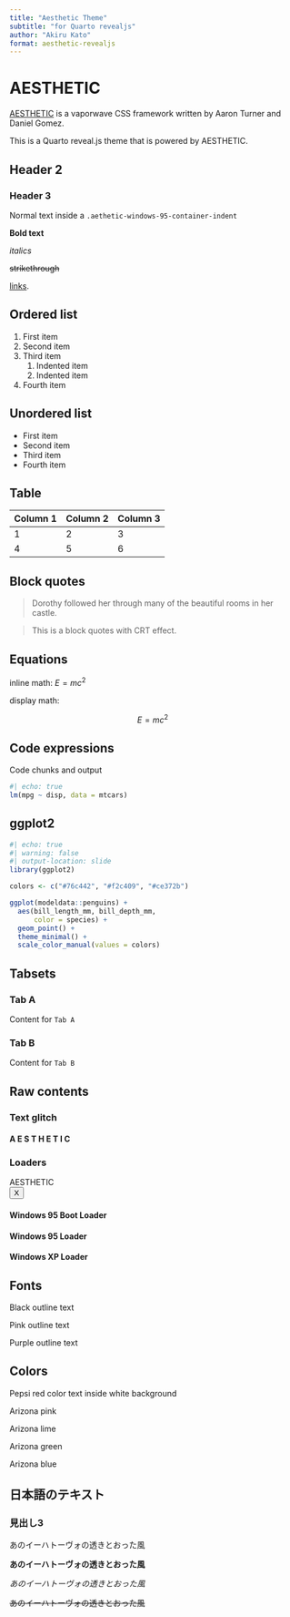```yaml
---
title: "Aesthetic Theme"
subtitle: "for Quarto revealjs"
author: "Akiru Kato"
format: aesthetic-revealjs
---
```


# AESTHETIC

:::{.aesthetic-windows-95-container-indent}
[AESTHETIC](https://torch2424.github.io/aesthetic-css/) is a vaporwave CSS framework written by Aaron Turner and Daniel Gomez.

[This is a Quarto reveal.js theme that is powered by AESTHETIC.]{.aesthetic-pepsi-cola-color}
:::

## Header 2

### Header 3

:::{.aesthetic-windows-95-container-indent}
Normal text inside a `.aethetic-windows-95-container-indent`

**Bold text**

*italics*

~~strikethrough~~

[links](https://www.xaringan.gallery/).
:::

## Ordered list

1.  First item
2.  Second item
3.  Third item
    1.  Indented item
    2.  Indented item
4.  Fourth item

## Unordered list

-   First item
-   Second item
-   Third item
-   Fourth item

## Table

| Column 1 | Column 2 | Column 3 |
|----------|----------|----------|
| 1        | 2        | 3        |
| 4        | 5        | 6        |

## Block quotes

> Dorothy followed her through many of the beautiful rooms in her castle.

:::{.aesthetic-effect-crt}
> This is a block quotes with CRT effect.
:::

## Equations

inline math: $E = mc^{2}$

display math:

$$E = mc^{2}$$

## Code expressions

Code chunks and output

```r
#| echo: true
lm(mpg ~ disp, data = mtcars)
```

## ggplot2

```r
#| echo: true
#| warning: false
#| output-location: slide
library(ggplot2)

colors <- c("#76c442", "#f2c409", "#ce372b")

ggplot(modeldata::penguins) +
  aes(bill_length_mm, bill_depth_mm,
      color = species) +
  geom_point() +
  theme_minimal() +
  scale_color_manual(values = colors)
```

## Tabsets

:::{.panel-tabset}

### Tab A

Content for `Tab A`

### Tab B

Content for `Tab B`

:::

## Raw contents

### Text glitch

```{=html}
<div>
  <h4 class="aesthetic-25-transparent-color aesthetic-effect-text-glitch" data-glitch="A E S T H E T I C">A E S T H E T I C</h4>
</div>
```

### Loaders

```{=html}
<div class="aesthetic-windows-95-modal">

  <!-- Title Bar -->
  <div class="aesthetic-windows-95-modal-title-bar">

    <div class="aesthetic-windows-95-modal-title-bar-text">
      AESTHETIC
    </div>

    <div class="aesthetic-windows-95-modal-title-bar-controls">
      <div class="aesthetic-windows-95-button-title-bar">
        <button>
          X
        </button>
      </div>
    </div>

  </div>

  <!-- Content -->
  <!-- Could be a tabbed container, or a set of dropdowns, etc... -->
  <div class="aesthetic-windows-95-modal-content">
    <h4>Windows 95 Boot Loader</h4>
    <div class="aesthetic-windows-95-boot-loader">
      <div></div>
    </div>

    <h4>Windows 95 Loader</h4>
    <div class="aesthetic-windows-95-loader">
      <div></div>
      <div></div>
      <div></div>
    </div>

    <h4>Windows XP Loader</h4>
    <div class="aesthetic-windows-xp-loader">
      <div></div>
      <div></div>
      <div></div>
    </div>
  </div>
</div>
```

## Fonts

:::{.aesthetic-windows-95-container-indent}
:::{.aesthetic-font-modifier-outline-black}
Black outline text
:::

:::{.aesthetic-font-modifier-outline-pink}
Pink outline text
:::

:::{.aesthetic-font-modifier-outline-purple}
Purple outline text
:::
:::

## Colors

:::{.aesthetic-white-bg-color}
:::{.aesthetic-pepsi-red-color}
Pepsi red color text inside white background
:::
:::

:::{.aesthetic-arizona-pink-bg-color}
Arizona pink
:::

:::{.aesthetic-arizona-lime-bg-color}
Arizona lime
:::

:::{.aesthetic-arizona-green-bg-color}
Arizona green
:::

:::{.aesthetic-arizona-blue-bg-color}
Arizona blue
:::

## 日本語のテキスト

### 見出し3

:::{.aesthetic-windows-95-container-indent}
あのイーハトーヴォの透きとおった風

**あのイーハトーヴォの透きとおった風
**

*あのイーハトーヴォの透きとおった風*

~~あのイーハトーヴォの透きとおった風~~

:::
